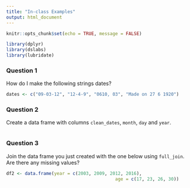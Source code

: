 ```yaml
---
title: "In-class Examples"
output: html_document
---
```


```r
knitr::opts_chunk$set(echo = TRUE, message = FALSE)
```

```r
library(dplyr)
library(dslabs)
library(lubridate)
```

### Question 1
How do I make the following strings dates?
```r
dates <- c("09-03-12", "12-4-9", "0610, 03", "Made on 27 6 1920")

```

### Question 2
Create a data frame with columns `clean_dates`, `month`, `day` and `year`.

```r

```

### Question 3
Join the data frame you just created with the one below using `full_join`. Are there any missing values? 
```r
df2 <- data.frame(year = c(2003, 2009, 2012, 2016),
										 age = c(17, 23, 26, 30))

```

